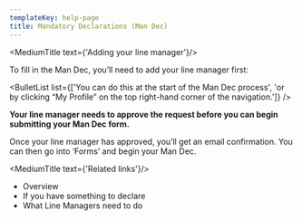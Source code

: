 ```yaml
---
templateKey: help-page
title: Mandatory Declarations (Man Dec)
---
```


<MediumTitle text={'Adding your line manager'}/>

To fill in the Man Dec, you’ll need to add your line manager first:

<BulletList list={['You can do this at the start of the Man Dec process', 'or by clicking “My Profile” on the top right-hand corner of the navigation.']} />

**Your line manager needs to approve the request before you can begin submitting your Man Dec form.**

Once your line manager has approved, you’ll get an email confirmation. You can then go into ‘Forms’ and begin your Man Dec.


<MediumTitle text={'Related links'}/>

<ul class="govuk-list govuk-list--bullet">
	<li><Link class="govuk-link" to="/help/mandec/">Overview</Link></li>
	<li><Link class="govuk-link" to="/help/mandec/mandec-something-to-declare/">If you have something to declare</Link></li>
	<li><Link class="govuk-link" to="/help/mandec/mandec-what-line-managers-need-to-do/">What Line Managers need to do</Link></li>
</ul>